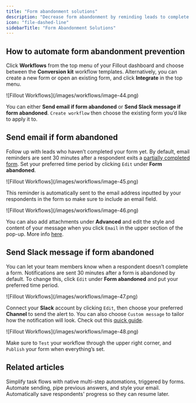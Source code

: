 ```yaml
---
title: "Form abandonment solutions"
description: "Decrease form abandonment by reminding leads to complete your form and notifying your team members when a form hasn’t been finished yet through Conversion Kit workflows."
icon: "file-dashed-line"
sidebarTitle: "Form Abandonment Solutions"
---
```


## How to automate form abandonment prevention

Click **Workflows** from the top menu of your Fillout dashboard and choose between the **Conversion kit** workflow templates. Alternatively, you can create a new form or open an existing form, and click **Integrate** in the top menu.

<Frame>
  ![Fillout Workflows](/images/workflows/image-44.png)
</Frame>

You can either **Send email if form abandoned** or **Send Slack message if form abandoned**. `Create workflow` then choose the existing form you’d like to apply it to.

## Send email if form abandoned

Follow up with leads who haven’t completed your form yet. By default, email reminders are sent 30 minutes after a respondent exits a [partially completed form](/partial-submissions). Set your preferred time period by clicking `Edit` under **Form abandoned**.

<Frame>
  ![Fillout Workflows](/images/workflows/image-45.png)
</Frame>

This reminder is automatically sent to the email address inputted by your respondents in the form so make sure to include an email field.

<Frame>
  ![Fillout Workflows](/images/workflows/image-46.png)
</Frame>

You can also add attachments under **Advanced** and edit the style and content of your message when you click `Email` in the upper section of the pop-up. More info [here](/custom-emails).

## Send Slack message if form abandoned

You can let your team members know when a respondent doesn’t complete a form. Notifications are sent 30 minutes after a form is abandoned by default. To change this, click `Edit` under **Form abandoned** and put your preferred time period.

<Frame>
  ![Fillout Workflows](/images/workflows/image-47.png)
</Frame>

Connect your **Slack** account by clicking `Edit`, then choose your preferred **Channel** to send the alert to. You can also choose `Custom message` to tailor how the notification will look. Check out this [quick guide](/slack).

<Frame>
  ![Fillout Workflows](/images/workflows/image-48.png)
</Frame>

Make sure to `Test` your workflow through the upper right corner, and `Publish` your form when everything’s set.

## Related articles

<CardGroup cols={3}>
  <Card title="Workflows" icon="code-branch" iconType="regular" color="#FFC738" href="/workflows">
    Simplify task flows with native multi-step automations, triggered by forms.
  </Card>
  <Card title="Custom email notifications" icon="envelope-open-text" iconType="regular" color="#FFC738" href="/custom-emails">
    Automate sending, pipe previous answers, and style your email.
  </Card>
  <Card title="Partial submissions" icon="circle-half-stroke" iconType="regular" color="#FFC738" href="/partial-submissions">
    Automatically save respondents' progress so they can resume later.
  </Card>
</CardGroup>